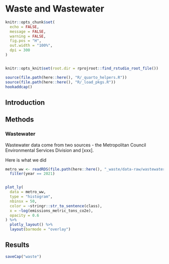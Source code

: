 # Waste and Wastewater 
```r
knitr::opts_chunk$set(
  echo = FALSE,
  message = FALSE,
  warning = FALSE,
  fig.pos = "H",
  out.width = "100%",
  dpi = 300
)


knitr::opts_knit$set(root.dir = rprojroot::find_rstudio_root_file())
```
```r
source(file.path(here::here(), "R/_quarto_helpers.R"))
source(file.path(here::here(), "R/_load_pkgs.R"))
hookaddcap()
```

## Introduction

## Methods

### Wastewater

Wastewater data come from two sources - the Metropolitan Council Environmental Services Division and [xxx]. 

Here is what we did

```r
metro_ww <- readRDS(file.path(here::here(), "_waste/data-raw/wastewater/metro_ww.RDS")) %>% 
  filter(year == 2021)


plot_ly(
  data = metro_ww,
  type = "histogram",
  nbinsx = 50,
  color = ~stringr::str_to_sentence(class),
  x = ~log(emissions_metric_tons_co2e),
  opacity = 0.6
) %>% 
  plotly_layout() %>% 
  layout(barmode = "overlay")

```


## Results




```r
saveCap("waste")
```
